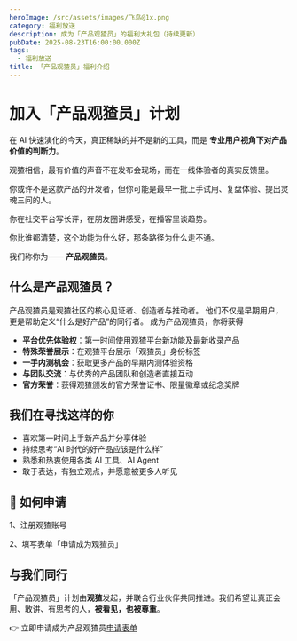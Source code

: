 ```yaml
---
heroImage: /src/assets/images/飞鸟@1x.png
category: 福利放送
description: 成为「产品观猹员」的福利大礼包（持续更新）
pubDate: 2025-08-23T16:00:00.000Z
tags:
  - 福利放送
title: 「产品观猹员」福利介绍
---
```


# 加入「产品观猹员」计划

在 AI 快速演化的今天，真正稀缺的并不是新的工具，而是 **专业用户视角下对产品价值的判断力**。

观猹相信，最有价值的声音不在发布会现场，而在一线体验者的真实反馈里。

你或许不是这款产品的开发者，但你可能是最早一批上手试用、复盘体验、提出灵魂三问的人。

你在社交平台写长评，在朋友圈讲感受，在播客里谈趋势。

你比谁都清楚，这个功能为什么好，那条路径为什么走不通。

我们称你为—— **产品观猹员**。

## 什么是产品观猹员？

产品观猹员是观猹社区的核心见证者、创造者与推动者。
他们不仅是早期用户，更是帮助定义“什么是好产品”的同行者。
成为产品观猹员，你将获得

- **平台优先体验权**：第一时间使用观猹平台新功能及最新收录产品
- **特殊荣誉展示**：在观猹平台展示「观猹员」身份标签
- **一手内测机会**：获取更多产品的早期内测体验资格
- **与团队交流**：与优秀的产品团队和创造者直接互动
- **官方荣誉**：获得观猹颁发的官方荣誉证书、限量徽章或纪念奖牌

## 我们在寻找这样的你

- 喜欢第一时间上手新产品并分享体验
- 持续思考“AI 时代的好产品应该是什么样”
- 熟悉和热衷使用各类 AI 工具、AI Agent
- 敢于表达，有独立观点，并愿意被更多人听见

## 📝 如何申请

1、注册观猹账号

2、填写表单「申请成为观猹员」

## 与我们同行

「产品观猹员」计划由**观猹**发起，并联合行业伙伴共同推进。我们希望让真正会用、敢讲、有思考的人，**被看见，也被尊重**。

👉 立即申请成为产品观猹员[申请表单](https://agentuniverse.feishu.cn/share/base/form/shrcn1hwagI7kLwKE1ojrLRBtKd)
